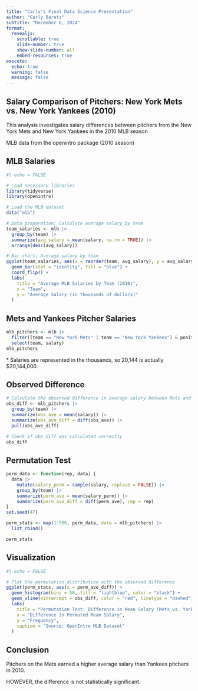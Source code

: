```yaml
---
title: "Carly's Final Data Science Presentation"
author: "Carly Baretz"
subtitle: "December 6, 2024"
format:
  revealjs:
    scrollable: true
    slide-number: true
    show-slide-number: all
    embed-resources: true
execute:
  echo: true
  warning: false
  message: false
---
```


## Salary Comparison of Pitchers: New York Mets vs. New York Yankees (2010)

This analysis investigates salary differences between pitchers from the New York Mets and New York Yankees in the 2010 MLB season


MLB data from the openintro package (2010 season)

## MLB Salaries 

```r
#| echo = FALSE  

# Load necessary libraries
library(tidyverse)
library(openintro)

# Load the MLB dataset
data("mlb")

# Data preparation: Calculate average salary by team
team_salaries <- mlb |>
  group_by(team) |>
  summarize(avg_salary = mean(salary, na.rm = TRUE)) |>
  arrange(desc(avg_salary))

# Bar chart: Average salary by team
ggplot(team_salaries, aes(x = reorder(team, avg_salary), y = avg_salary)) +
  geom_bar(stat = "identity", fill = "blue") +
  coord_flip() +
  labs(
    title = "Average MLB Salaries by Team (2010)",
    x = "Team",
    y = "Average Salary (in thousands of dollars)"
  ) 

```

## Mets and Yankees Pitcher Salaries 

```r

mlb_pitchers <- mlb |>
  filter((team == "New York Mets" | team == "New York Yankees") & position == "Pitcher" & !is.na(salary)) |>
  select(team, salary)
mlb_pitchers
```

\* Salaries are represented in the thousands, so 20,144 is actually $20,144,000. 

## Observed Difference
```r
# Calculate the observed difference in average salary between Mets and Yankees
obs_diff <- mlb_pitchers |>
  group_by(team) |>
  summarize(obs_ave = mean(salary)) |>
  summarize(obs_ave_diff = diff(obs_ave)) |>
  pull(obs_ave_diff)

# Check if obs_diff was calculated correctly
obs_diff

```

## Permutation Test
```r
perm_data <- function(rep, data) {
  data |>
    mutate(salary_perm = sample(salary, replace = FALSE)) |>
    group_by(team) |>
    summarize(perm_ave = mean(salary_perm)) |>
    summarize(perm_ave_diff = diff(perm_ave), rep = rep)
}
set.seed(47)

perm_stats <- map(1:500, perm_data, data = mlb_pitchers) |>
  list_rbind()

perm_stats
```

## Visualization

```r
#| echo = FALSE 

# Plot the permutation distribution with the observed difference
ggplot(perm_stats, aes(x = perm_ave_diff)) +
  geom_histogram(bins = 50, fill = "lightblue", color = "black") +
  geom_vline(xintercept = obs_diff, color = "red", linetype = "dashed") +
  labs(
    title = "Permutation Test: Difference in Mean Salary (Mets vs. Yankees Pitchers)",
    x = "Difference in Permuted Mean Salary",
    y = "Frequency",
    caption = "Source: OpenIntro MLB Dataset"
  ) 
```
## Conclusion 

Pitchers on the Mets earned a higher average salary than Yankees pitchers in 2010. 

HOWEVER, the difference is not statistically significant. 
